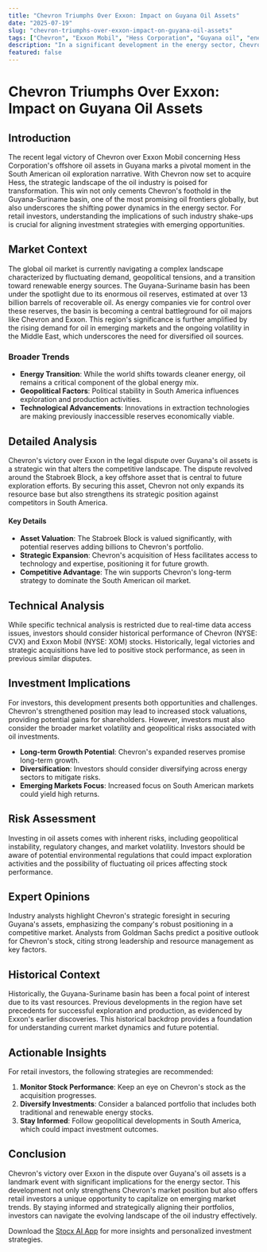 ```yaml
---
title: "Chevron Triumphs Over Exxon: Impact on Guyana Oil Assets"
date: "2025-07-19"
slug: "chevron-triumphs-over-exxon-impact-on-guyana-oil-assets"
tags: ["Chevron", "Exxon Mobil", "Hess Corporation", "Guyana oil", "energy sector", "oil exploration", "market analysis", "investment strategies", "geopolitical risks", "stock market insights"]
description: "In a significant development in the energy sector, Chevron has won a legal dispute against Exxon Mobil regarding offshore oil assets in Guyana, paving the way for its acquisition of Hess Corporation. This victory not only strengthens Chevron's position in the prolific Guyana-Suriname basin but also reshapes the competitive landscape for oil exploration in South America. The dispute has centered around the rights to develop valuable offshore blocks, which are pivotal to the future of energy exploration due to their vast untapped reserves. As Exxon loses ground, Chevron's strategic advantage becomes more pronounced, potentially leading to shifts in market dynamics and investment strategies. With Chevron now poised to finalize its acquisition of Hess, investors should consider the broader implications for the oil and gas sector, including potential shifts in stock valuations and future exploration initiatives. This development highlights the importance of geopolitical strategies in the energy market and offers retail investors unique opportunities for portfolio diversification and growth in the energy sector."
featured: false
---
```


# Chevron Triumphs Over Exxon: Impact on Guyana Oil Assets

## Introduction
The recent legal victory of Chevron over Exxon Mobil concerning Hess Corporation's offshore oil assets in Guyana marks a pivotal moment in the South American oil exploration narrative. With Chevron now set to acquire Hess, the strategic landscape of the oil industry is poised for transformation. This win not only cements Chevron's foothold in the Guyana-Suriname basin, one of the most promising oil frontiers globally, but also underscores the shifting power dynamics in the energy sector. For retail investors, understanding the implications of such industry shake-ups is crucial for aligning investment strategies with emerging opportunities.

## Market Context
The global oil market is currently navigating a complex landscape characterized by fluctuating demand, geopolitical tensions, and a transition toward renewable energy sources. The Guyana-Suriname basin has been under the spotlight due to its enormous oil reserves, estimated at over 13 billion barrels of recoverable oil. As energy companies vie for control over these reserves, the basin is becoming a central battleground for oil majors like Chevron and Exxon. This region's significance is further amplified by the rising demand for oil in emerging markets and the ongoing volatility in the Middle East, which underscores the need for diversified oil sources.

### Broader Trends
- **Energy Transition**: While the world shifts towards cleaner energy, oil remains a critical component of the global energy mix.
- **Geopolitical Factors**: Political stability in South America influences exploration and production activities.
- **Technological Advancements**: Innovations in extraction technologies are making previously inaccessible reserves economically viable.

## Detailed Analysis
Chevron's victory over Exxon in the legal dispute over Guyana's oil assets is a strategic win that alters the competitive landscape. The dispute revolved around the Stabroek Block, a key offshore asset that is central to future exploration efforts. By securing this asset, Chevron not only expands its resource base but also strengthens its strategic position against competitors in South America.

#### Key Details
- **Asset Valuation**: The Stabroek Block is valued significantly, with potential reserves adding billions to Chevron's portfolio.
- **Strategic Expansion**: Chevron's acquisition of Hess facilitates access to technology and expertise, positioning it for future growth.
- **Competitive Advantage**: The win supports Chevron's long-term strategy to dominate the South American oil market.

## Technical Analysis
While specific technical analysis is restricted due to real-time data access issues, investors should consider historical performance of Chevron (NYSE: CVX) and Exxon Mobil (NYSE: XOM) stocks. Historically, legal victories and strategic acquisitions have led to positive stock performance, as seen in previous similar disputes.

## Investment Implications
For investors, this development presents both opportunities and challenges. Chevron's strengthened position may lead to increased stock valuations, providing potential gains for shareholders. However, investors must also consider the broader market volatility and geopolitical risks associated with oil investments.

- **Long-term Growth Potential**: Chevron's expanded reserves promise long-term growth.
- **Diversification**: Investors should consider diversifying across energy sectors to mitigate risks.
- **Emerging Markets Focus**: Increased focus on South American markets could yield high returns.

## Risk Assessment
Investing in oil assets comes with inherent risks, including geopolitical instability, regulatory changes, and market volatility. Investors should be aware of potential environmental regulations that could impact exploration activities and the possibility of fluctuating oil prices affecting stock performance.

## Expert Opinions
Industry analysts highlight Chevron's strategic foresight in securing Guyana's assets, emphasizing the company's robust positioning in a competitive market. Analysts from Goldman Sachs predict a positive outlook for Chevron's stock, citing strong leadership and resource management as key factors.

## Historical Context
Historically, the Guyana-Suriname basin has been a focal point of interest due to its vast resources. Previous developments in the region have set precedents for successful exploration and production, as evidenced by Exxon's earlier discoveries. This historical backdrop provides a foundation for understanding current market dynamics and future potential.

## Actionable Insights
For retail investors, the following strategies are recommended:

1. **Monitor Stock Performance**: Keep an eye on Chevron's stock as the acquisition progresses.
2. **Diversify Investments**: Consider a balanced portfolio that includes both traditional and renewable energy stocks.
3. **Stay Informed**: Follow geopolitical developments in South America, which could impact investment outcomes.

## Conclusion
Chevron's victory over Exxon in the dispute over Guyana's oil assets is a landmark event with significant implications for the energy sector. This development not only strengthens Chevron's market position but also offers retail investors a unique opportunity to capitalize on emerging market trends. By staying informed and strategically aligning their portfolios, investors can navigate the evolving landscape of the oil industry effectively.

Download the [Stocx AI App](https://stocx.co) for more insights and personalized investment strategies.
